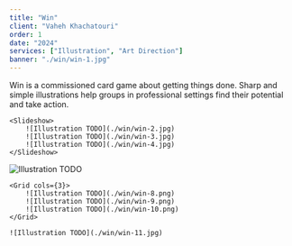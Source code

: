 ```yaml
---
title: "Win"
client: "Vaheh Khachatouri"
order: 1
date: "2024"
services: ["Illustration", "Art Direction"]
banner: "./win/win-1.jpg"
---
```


Win is a commissioned card game about getting things done. Sharp and simple illustrations help groups in professional settings find their potential and take action.

    <Slideshow>
        ![Illustration TODO](./win/win-2.jpg)
        ![Illustration TODO](./win/win-3.jpg)
        ![Illustration TODO](./win/win-4.jpg)
    </Slideshow>
  
  ![Illustration TODO](./win/win-5.jpg)

    <Grid cols={3}>
        ![Illustration TODO](./win/win-8.png)
        ![Illustration TODO](./win/win-9.png)
        ![Illustration TODO](./win/win-10.png)
    </Grid>

    ![Illustration TODO](./win/win-11.jpg)

</Illustrations>


